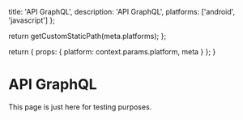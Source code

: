 
  title: 'API GraphQL',
  description: 'API GraphQL',
  platforms: ['android', 'javascript']
};

  return getCustomStaticPath(meta.platforms);
};

  return {
    props: {
      platform: context.params.platform,
      meta
    }
  };
}

# API GraphQL

This page is just here for testing purposes.
